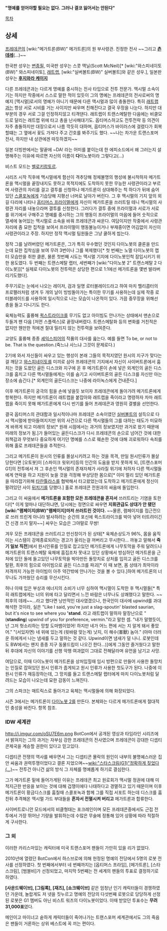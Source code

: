 '''"명예를 얻어야할 필요는 없다. 그러나 결코 잃어서는 안된다"'''

[[목차]]

== 상세 ==

[[프레데콘]]의 [wiki:"메가트론(BW)" 메가트론]의 원 부사령관. 진정한 전사 ~~그리고 '''[[츤데레]]'''(...)~~ 

한국판 성우는 [[변종필]], 미국판 성우는 스콧 맥닐(Scott McNeil)[* [wiki:"와스피네이토(BW)" 와스피네이토], [[래트랩]], [wiki:"실버볼트(BW)" 실버볼트]와 같은 성우.], 일본판 성우는 '''[[후지와라 케이지]]'''

다른 프레데콘과는 다르게 명예를 중시하는 전사 타입으로 전투 전문가. 맥시멀 소속이기는 하지만 작중에서 스스로 말한 적이 있듯이 그의 명예는 프레데콘의 전사로써의 명예지 [맥시멀]로서의 명예가 아니기 때문에 다른 맥시멀과 많이 충돌한다. 특히 [[래트랩]]과는 항상 서로 시비를 거는 사이지만 싸우며 친해진다고 결국 우정을 나눈다. 하지만 대부분의 경우 서로 그걸 인정하지않고 티격댄다. 래트랩이 트랜스메탈한 다음에는 비클모드로 달리는 래트랩 위에 타고 총을 난사해대기도. 옵티머스하고도 전투전략 등 의견이 자주 충돌하지만 대장으로서 나름 깍듯히 대하며, 옵티머스가 바이러스에 걸렸다가 회복 할떄는 그 옆에서 꽃도 가져다 주고 간호를 봐주기도 했다. ~~나는 차가운 트랜스포머 전사, 하지만 내 상관에겐 따듯하겠지~~

일본 더빙판에서는 말끝에 ~DA! 라는 어미를 붙이는데 한 에피소드에서 왜 그러는지 설명해주는 이유에 따르면 자신의 이름이 '''다'''이노봇이라 그렇다고(...)

비스트 모드는 [[벨로키랍토르]].

시리즈 시작 직후에 맥시멀에게 함선이 격추당해 정체불명의 행성에 불시착하자 메가트론을 맥시멀을 끝장내지도 못하고 목적지에도 도착하지 못한 무능한 사령관이라고 부르며 사령관의 자리를 걸고 결투를 신청하나 메가트론이 상대해주는 척 하다가 뒤에 숨어있던 [[스콜포녹]]에게 기습당해 지평선 너머로 날아가 버린다. 그 후 맥시멀의 기지 앞의 외길 다리에 나타나 [[옵티머스 프라이멀]]에게 자신이 메가트론을 쓰러트릴 테니 맥시멀의 사령관 자리를 내놓으라며 결투를 신청한다. 그러다가 결투 중에 프라이멀과 서로가 서로를 위기에서 구해주고 명예를 중시하는 그의 행동이 프라이멀의 마음에 들어 숫적으로 열세에 놓어있는 맥시멀로 소속을 바꿔 프레데콘과 싸운다. 여담이지만 작중에서 사령관 자리에 좀 묘한 집착을 보여서 프라이멀이 행동불능이거나 부재중이면 어김없이 자신이 사령관이라고 주장. 하지만 정작 맥시멀 팀원들은 그냥 쿨하게 씹는다.

정작 그를 날려버렸던 메가트론은, 그가 특히 우수했던 것인지 다이노봇의 클론을 만드는데 묘한 집착심을 보여 무려 3번이나 그를 복제했다[* 첫 번째는 노멀 다이노봇의 랩터 모습만을 취한 클론, 물론 첫번째 시도는 맥시멀 기지에 다이노봇인척 잠입시키기 위한 용도였다. 두 번째는 트랜스메탈 랩터, 세번째가 [wiki:"다이노봇 2" 트랜스메탈 2 다이노봇]][* 실제로 다이노봇의 전투력은 상당한 편으로 1:1에선 메가트론을 몇번 발라버리기도했다].

주무기로는 눈에서 나오는 레이저, 검과 일명 로터블레이드라고 하여 마치 헬리콥터의 프로팰러처럼 생겨 두 개의 날이 빙빙돌아가는 특이한 무기를 사용하는데 실제 작중 로터블레이드를 사용하여 일시적으로 나는 모습이 나온적이 있다. 가끔 중무장을 위해선 총을 들고 다니기도 한다. 

육체능력도 훌륭해 [[퀵스트라이크]]를 무기도 없고 아이빔도 안나가는 상태에서 맨손으로 두들겨 팬 다음 [저먼 스플렉스]로 끝장내버렸다.  트랜스메탈화 등의 변화를 거친적은 없지만 웬만한 적에겐 절대 밀리지 않는 전투력을 보여준다.

교양도 훌륭해 종종 [[셰익스피어]]의 작품의 대사를 읊는다. 예를 들면 To be, or not to be. That is the question.(죽느냐 사느냐 그것이 문제로다.)

2기에 와서 자신들이 싸우고 있는 행성이 본래 그들의 목적지였던 원시의 지구가 맞다는걸 깨닫고 [[와스피네이토]]를 미끼로 삼아 프레데콘의 기지에서 자신이 사이버트론에서 훔치는 것을 도왔던 골든 디스크와 지구에 온 후 메가트론이 손에 넣은 외계인의 골든 디스크를 훔치고 다른 맥시멀들에게는 이를 숨기고 사이버트론의 골든 디스크를 자신만 아는 장소에 숨긴다.[* 외계인의 골든디스크는 나중에 라이녹스에게 건내준다.]

이후 메가트론이 궁극의 힘을 손에 넣을듯 보이자 프레데콘에게 돌아가려 메가트론에게 항복한다. 하지만 메가트론이 래트랩을 붙잡아와 래트랩을 죽이라고 명령하자 차마 래트랩을 죽이지 못해 메가트론에게 다시 반기를 들어 프레데콘과 영원히 결별을 선언한다.

결국 옵티머스의 관대함과 일시적이나마 프레데콘 소속이였던 [[실버볼트]]의 설득으로 다시 맥시멀에 받아들여지지만 위의 사건으로 다른 맥시멀들의 그를 대하는 태도가 미묘하게 바뀌게 되고 미래의 정보[* 원래 시점에서는 과거의 정보였지만 과거로 왔기 때문에 미래의 정보가 됨.]가 들어있는 골든디스크가 다시 프레데콘의 손으로 넘어간 것에 대한 죄책감과 무엇보다 중요하게 여기던 명예를 스스로 훼손한 것에 대해 괴로워하다 속죄를 위해 홀로 프레데콘들을 추적한다.

그리고 메가트론이 원시의 인류를 몰살시키려고 하는 것을 목격, 만일 원시인류가 몰살당한다면 [오토봇]이 [스파이크 윗위키]등의 인간의 도움을 받지 못하게 되, [트랜스포머 G1]의 전투에서 져 그 후손인 맥시멀의 존재자체가 사라질 위기에 처하자 다른 맥시멀들에게 연락을 하고 지원이 늦을 것을 걱정해 부상당한 몸으로[* 이미 멀리 있던 메가트론을 따라잡기위해 [[타란튤라스]]를 협박해서 타고왔었는데 도착하고 메가트론에게 정신이 팔려있던 사이 [[뒤치기]]를 당했다.] 홀로 프레데콘 전원과의 싸움에 돌입한다.

그리고 이 싸움에서 '''메가트론을 포함한 모든 프레데콘을 혼자서''' 쓰러트리는 기염을 토한다![* 이게 얼마나 대단하냐면, 당시에는 정면으로 싸우면 '''지휘관급도 상대가 안 됐던 [wiki:"램페이지(BW)"램페이지]마저 쓰러트린 것이다.''' ~~물론, 램페이지를 접근전으로 쓰러 뜨린게 아니라 발사하려는 순간의 포신에 퀵스트라이크를 박아 넣어 터트려이긴건 신경 쓰지 말자~~] 싸우는 모습은 그야말로 무쌍! 

{{{#!html
<object width="420" height="315"><param name="movie" value="http://www.youtube.com/v/Oifs6ulpd9A?version=3&amp;hl=en_US"></param><param name="allowFullScreen" value="true"></param><param name="allowscriptaccess" value="always"></param><embed src="http://www.youtube.com/v/Oifs6ulpd9A?version=3&amp;hl=en_US" type="application/x-shockwave-flash" width="420" height="315" allowscriptaccess="always" allowfullscreen="true"></embed></object>
}}} 

겨우 모든 프레데콘을 쓰러트리고 만신창이가 된 상태[* 육체손상도가 96%, 몸을 움직이는 시스템이 강제종료되려는 경고가 울리는걸 꺼버리고 무시한다... 까놓고 말해서 '''죽기 일보 직전''']에서 원시인류를 인질로 잡고있던 메가트론에게 나무토막을 주워 달려드나 메가트론의 트랜스메탈 육체에 흠집조차 못내고 있던 상황에서 방심하던 메가트론을 근처에 있던 돌에 들고있던 나무토막을 박아만든 돌망치로 상처를 입히고 골든 디스크를 탈환, 최후의 힘으로 아이빔으로 골든 디스크를 파괴[* 이 때 보면, 몸 상태가 최악이라 저격까지 가능한 아이빔이 아주 약간밖에 안나가는 것을 볼 수 있다.]하여 메가트론의 너무나도 가까웠던 승리를 무산시킨다.

허나 이때 입은 부상과 에너지의 소비가 너무 심하여 맥시멀이 도착한 후 맥시멀들[* 특히 래트랩에게는 너의 위에 타고 달리면서 느낀 바람은 너무나도 상쾌했다고 말한다. ~~최후의 데레~~...라고 했다면 낭만적인 대사였겠으나, 한국인이 대사에 upwind를 과대 해석한 것이라, 실은 "Like I said, you're just a slag-spoutin' blasted saurian, but it's nice to see where you ''''stand'''. 라고 래트랩이 말하자 말장난으로 "('''standing''') upwind of you for preference, vermin."라고 말한 셈. "내가 말했듯이, 넌 그저 헛소리하는 망할 도마뱀이었어! 하지만 네가 어느 편에 서는 지 알게 돼서 좋았어." "(서있자면) 네 위에 있는게 (윗바람 맞는게) 낫지, 이 해수(害獸) 놈아." (아마 더러운 쥐에게서 나는 냄새를 두고 말하는 것 같다. Upwind이면 냄새가 덜 나니. 로봇인데도 BW에서는 왠지 종종 지구 동물드립이 나오긴 한다...)]에게 그동안 즐거웠다고 말한 뒤 후대에 자신의 이야기를 선행 악행 여과없이 그대로 전해달라며 유언을 남기고 사망. 

여담으로, 이때 다이노봇이 메가트론을 상처입힐때 임시 방편으로 만들어 사용한 돌망치는 인질로 잡혀있던 원시 인류가 줍게되고 원시 인류가 사용한 첫도구가 된다. 나중에 이 원시 인류가 재등장하는데, 그 망치를 들고 트랜스메탈 랩터에게 마치 다이노봇처럼 달려드는 모습이 나오는데 묘한 감동이 느껴진다.

그의 스파크는 매트릭스로 돌아가고 육체는 맥시멀들에 의해 화장되었다.

시즌 3에서는 메가트론이 [[다이노봇 2]]를 만든다. 본체와는 다르게 메가트론에게 절대적인 충성을 바친다. 항목 참조.
=== IDW 세계관 ===
http://i.imgur.com/oSU7E6m.png
BotCon에서 공개된 영상과 타임라인 시리즈에서 밝혀지는 그의 과거는 자부심 강한 프레데콘의 전사였으며 프레데콘이 강대한 디셉티콘제국을 계승할 권한이 있다고 믿고있다.

디셉티콘 전쟁의 역사를 배우면서 그는 디셉티콘 몰락의 원인이 내부의 불명예스러운 집안 싸움과 권력투쟁이었다고 결론 지었으며~~[[wiki:"스타스크림(G1)"정확하게 짚었다(...)]]~~ 전투건 아니건 삶의 방식 그 자체를 명예롭게 하기로 결심한다.

그가 메가트론 밑에 들어가게된 이유는 프레데콘 최고 원로회가 맥시멀 정권에 대해 미적지근한 반응을 보이는 것에 대해 겁쟁이에다 나태하다고 경멸하고 있기 때문이며 이후 메가트론이 황금디스크를 훔칠때 스콜포녹과 함께 그를 직접 서포트 하는데 디스크를 훔친뒤 추격해온 맥시멀 가드 부대들을 '''혼자서 전멸시켜 버리고''' 메가트론과 합류한다.

사이버트로니안 모드에서의 비클형태는 포크레인이며 모든 프레데콘중에서도 근접 전투에서 가장 뛰어난 기량을 발휘하는데 수많은 무술에 정통해 있어 상황에 따라 적절하게 구사한다.  

=== 그 외 ===
이러한 카리스마있는 캐릭터에 미국 트랜스포머 팬들이 가만히 있을 리가 없었다.

2010년에 열렸던 BotCon에서 하스브로에 의해 헌정된 명예의 전당에서 5명의 로봇 전사를 선정하였다. 첫 번째에서부터 네 번째까지는 [옵티머스 프라임], [메가트론], [스타스크림], [범블비]가 선정되었고, 마지막 5번째는 전 세계의 팬들의 투표로 결정하기로 하였다.

'''[사운드웨이브], [그림록], [재즈], [쇼크웨이브]''' 같은 엄청난 인기 캐릭터들이 경쟁하였던 가운데, 놀랍게도 저 넷을 짓누르고 명예의 전당의 다섯번째 로봇으로 당당하게 선정된 로봇은 G1 멤버도 아닌 비스트 워즈의 다이노봇이었다. 이때 받았던 투표수는 '''무려 31,000표'''였다.

메인이고 마이너고 숱하게 캐릭터들이 죽어나가는 트랜스포머 세계관에서도 그의 죽음은 팬들이 거론하는 상위 베스트에 꼭 끼는 편이다.   
